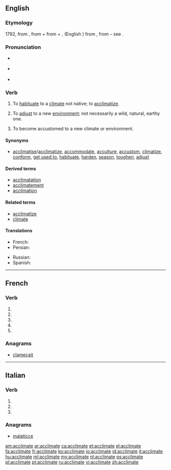 {{also|acclimaté}}
==English==

===Etymology===
1792, from {{etyl|fr|en}} {{term|acclimater|lang=fr}}, from {{term|à|lang=fr}} + {{term|climat||climate|lang=fr}}  from {{etyl|la|en}} {{term|ad|lang=la}} + {{term|climat|lang=la}}, (English {{term|climate|lang=en}}) from {{etyl|grc|en}}, from {{etyl|ine-pro|en}} – see {{term|climate|lang=en}}.

===Pronunciation===
* {{a|UK}} {{IPA|/ə.ˈklaɪ.mət/}}
* {{a|US}} {{IPA|/ˈæk.lɪ.meɪt/}}
* {{audio|en-us-acclimate.ogg|Audio (US)|lang=en}}

===Verb===
{{en-verb|acclimat|ing}}

# {{context|transitive|chiefly|US|lang=en}} To [[habituate]] to a [[climate]] not native; to [[acclimatize]].
# {{context|transitive|lang=en}} To [[adjust]] to a new [[environment]]; not necessarily a wild, natural, earthy one.
# {{context|intransitive|lang=en}} To become accustomed to a new climate or environment.

====Synonyms====
* [[acclimatise]]/[[acclimatize]], [[accommodate]], [[acculture]], [[accustom]], [[climatize]], [[conform]], [[get used to]], [[habituate]], [[harden]], [[season]], [[toughen]], [[adjust]]

====Derived terms====
* [[acclimatation]]
* [[acclimatement]]
* [[acclimation]]

====Related terms====
* [[acclimatize]]
* [[climate]]

====Translations====
{{trans-top|(transitive, mainly US) to habituate to a climate not native; to acclimatize}}
* French: {{t+|fr|acclimater}}
* Persian: {{t+|fa|عادت دادن|sc=fa-Arab}}
{{trans-mid}}
* Russian: {{t+|ru|акклиматизи́ровать|tr=akklimatizírovatʹ}}
* Spanish: {{t+|es|aclimatar}}
{{trans-bottom}}

----

==French==

===Verb===
{{fr-verb-form}}

# {{conjugation of|acclimater||1|s|pres|ind|lang=fr}}
# {{conjugation of|acclimater||3|s|pres|ind|lang=fr}}
# {{conjugation of|acclimater||1|s|pres|sub|lang=fr}}
# {{conjugation of|acclimater||1|s|pres|sub|lang=fr}}
# {{conjugation of|acclimater||2|s|imp|lang=fr}}

===Anagrams===
* [[clameçait#French|clameçait]]

----

==Italian==

===Verb===
{{head|it|verb form|cat2=past participle forms}}

# {{conjugation of|acclimare||2|p|pres|ind|lang=it}}
# {{conjugation of|acclimare||2|p|imp|lang=it}}
# {{feminine plural of|acclimato|lang=it}}

===Anagrams===
* [[malaticce#Italian|malaticce]]

[[am:acclimate]]
[[ar:acclimate]]
[[ca:acclimate]]
[[et:acclimate]]
[[el:acclimate]]
[[fa:acclimate]]
[[fr:acclimate]]
[[ko:acclimate]]
[[io:acclimate]]
[[id:acclimate]]
[[it:acclimate]]
[[hu:acclimate]]
[[ml:acclimate]]
[[my:acclimate]]
[[nl:acclimate]]
[[ps:acclimate]]
[[pl:acclimate]]
[[pt:acclimate]]
[[ru:acclimate]]
[[vi:acclimate]]
[[zh:acclimate]]